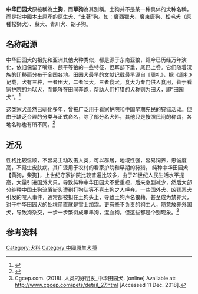 {{多個問題|
{{citecheck|time=2014-11-11T13:31:23+00:00}}
{{expand|time=2014-09-30T11:49:55+00:00}}
{{refimprove|time=2014-09-28T09:02:24+00:00}}
}}
{{Infobox Dogbreed
| name = 中华田园
| altname = 
| image = File:一只正在晒太阳的中华田园犬.jpg
| image_caption = 一只正在晒太阳的中华田园犬
| country = [[中國|中國]]
| fcigroup = 
| fcinum = 
| fcisection = 
| fcistd = 
| weight = 25公斤-32公斤
| height = 39厘米-73厘米
| coat = 光滑（硬毛），长毛（柔顺）
| color = 褐、白、黑等等
| litter_size = 
| life_span = 
| note = |}}
'''中华田园犬'''原被稱為'''土狗'''，而'''草狗'''為其別稱。土狗并不是某一种具体的犬种名稱，而是指中國本土原產的原生犬、“土著”狗。如：廣西獵犬、廣東唐狗、松毛犬（原種松獅犬）、蘇犬、青川犬、胡子狗。

{{OR|由於在中國大陸，“土狗”一詞有歧義，故一些寵物保護協會將土狗命名為“中華田園犬”。但實際上此名稱並不貼切描述。土狗原意為“Chinese native dog”，分佈的地區遠遠不止“田園”。}}

==名称起源==
中华田园犬的祖先和亚洲其他犬种类似，都是源于东南亚狼，距今已历经万年演化，依旧保留了嘴短、额平等狼的一些特征，但耳部下垂，尾巴上卷。它们随着汉族的迁移而分布于全国各地。田园犬最早的文献记载最早源自《周礼》，据《[[周礼|周礼]]》记载，犬有三种，一者田犬，二者吠犬，三者食犬。食犬为专门供人食用，善于看家护院的为吠犬，而能够在田间奔跑，帮助人们打猎的犬称则为田犬，即“田园犬”。<ref>{{cite web|author=王警|title=中华田园犬土得很有个性|url=http://hsb.hsw.cn/2014-06/26/content_8541265.htm|publisher=华商报|accessdate=2014年6月26日|archive-date=2018年9月30日|archive-url=https://web.archive.org/web/20180930080354/http://hsb.hsw.cn/2014-06/26/content_8541265.htm|dead-url=no}}</ref>

这类家犬虽然已驯化多年，曾被广泛用于看家护院和中国早期先民的[[狩猎|狩猎]]活动。但由于缺乏合理的分类与正式命名，除了部分名犬外，其他只是按照民间的称谓，各地名称也有所不同。<ref>{{cite web|author=惠风和畅|title=濒临消失的物种:中华田园犬|url=http://wenku.baidu.com/link?url=lNsVnhqV6dDFx3YzJDZo5dTqT0laJQGC6hPu5pScFQWsPoT0s0vbP6kRZOwWzjzTQmyiUnXGSfZZ4dcTlyT9oTSToIPeneFcvKnrw_PJP7W|publisher=《环境》|accessdate=2011年10期}}</ref>

==近况==
性格比较温顺，不容易主动攻击人类，可以群居，地域性强，容易饲养，忠诚度高，不易生皮肤病。其广泛用于农村的看家护院和早期的狩猎。
纯种中华田园犬【黄狗，柴狗】，上世纪守家护院比较普遍比较多，由于21世纪人民生活水平提高，大量引进国外犬只，导致纯种中华田园犬不受重视，后来急剧减少，然后大部分纯种中国土狗流落街头遭到打狗队等不喜土狗之人唾弃。一些国外犬、凶猛恶犬引发的咬人事件，通常都被扣在土狗头上，导致土狗声名狼藉，甚至成为禁养犬，对于中华田园犬的处境简直就是雪上加霜。更有些不负责的狗主人，随意放养外国犬，导致狗杂交，一步一步繁衍成串串狗，混血狗。但这些都是个别现象。<ref>Cgcep.com. (2018). 人类的好朋友_中华田园犬. [online] Available at: http://www.cgcep.com/pets/detail_27.html {{Wayback|url=http://www.cgcep.com/pets/detail_27.html |date=20190911153221 }} [Accessed 11 Dec. 2018].</ref>

==参考资料==
{{reflist}}
[[Category:犬科|Category:犬科]]
[[Category:中國原生犬種|Category:中國原生犬種]]